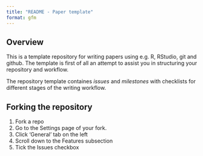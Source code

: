```yaml
---
title: "README - Paper template"
format: gfm
---
```



## Overview

This is a template repository for writing papers using e.g. R, RStudio, git and github. The template is first of all an attempt to assist you in structuring your repository and workflow.

The repository template containes *issues* and *milestones* with checklists for different stages of the writing workflow.





## Forking the repository

1. Fork a repo
2. Go to the Settings page of your fork.
3. Click 'General' tab on the left
4. Scroll down to the Features subsection
5. Tick the Issues checkbox
 











